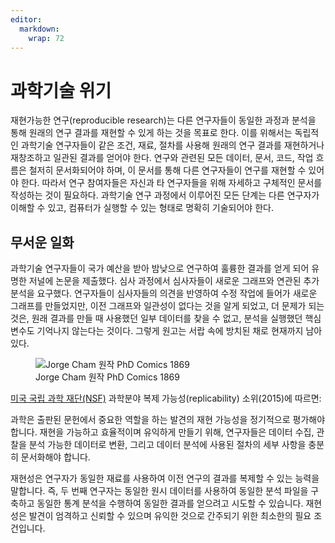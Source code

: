 ```yaml
---
editor: 
  markdown: 
    wrap: 72
---
```



# 과학기술 위기

재현가능한 연구(reproducible research)는 다른 연구자들이 동일한 과정과 분석을 통해 원래의 연구 결과를 재현할 수 있게 하는 것을 목표로 한다. 이를 위해서는 독립적인 과학기술 연구자들이 같은 조건, 재료, 절차를 사용해 원래의 연구 결과를 재현하거나 재창조하고 일관된 결과를 얻어야 한다. 연구와 관련된 모든 데이터, 문서, 코드, 작업 흐름은 철저히 문서화되어야 하며, 이 문서를 통해 다른 연구자들이 연구를 재현할 수 있어야 한다. 따라서 연구 참여자들은 자신과 타 연구자들을 위해 자세하고 구체적인 문서를 작성하는 것이 필요하다. 과학기술 연구 과정에서 이루어진 모든 단계는 다른 연구자가 이해할 수 있고, 컴퓨터가 실행할 수 있는 형태로 명확히 기술되어야 한다.


## 무서운 일화

과학기술 연구자들이 국가 예산을 받아 밤낮으로 연구하여 훌륭한 결과를 얻게 되어 유명한 저널에 논문을 제출했다. 심사 과정에서 심사자들이 새로운 그래프와 연관된 추가 분석을 요구했다. 연구자들이 심사자들의 의견을 반영하여 수정 작업에 들어가 새로운 그래프를 만들었지만, 이전 그래프와 일관성이 없다는 것을 알게 되었고, 더 문제가 되는 것은, 원래 결과를 만들 때 사용했던 일부 데이터를 찾을 수 없고, 분석을 실행했던 핵심 변수도 기억나지 않는다는 것이다. 그렇게 원고는 서랍 속에 방치된 채로 현재까지 남아 있다.

![Jorge Cham 원작 PhD Comics 1869](images/rr_comics.jpg){#fig-comics-1869}


[미국 국립 과학 재단(NSF)](https://www.nsf.gov/sbe/AC_Materials/SBE_Robust_and_Reliable_Research_Report.pdf) 과학분야 복제 가능성(replicability) 소위(2015)에 따르면:

과학은 출판된 문헌에서 중요한 역할을 하는 발견의 재현 가능성을 정기적으로 평가해야 합니다. 재현을 가능하고 효율적이며 유익하게 만들기 위해, 연구자들은 데이터 수집, 관찰을 분석 가능한 데이터로 변환, 그리고 데이터 분석에 사용된 절차의 세부 사항을 충분히 문서화해야 합니다.

재현성은 연구자가 동일한 재료를 사용하여 이전 연구의 결과를 복제할 수 있는 능력을 말합니다. 즉, 두 번째 연구자는 동일한 원시 데이터를 사용하여 동일한 분석 파일을 구축하고 동일한 통계 분석을 수행하여 동일한 결과를 얻으려고 시도할 수 있습니다. 재현성은 발견이 엄격하고 신뢰할 수 있으며 유익한 것으로 간주되기 위한 최소한의 필요 조건입니다.


